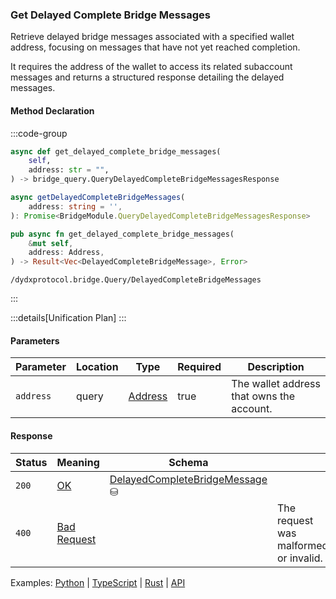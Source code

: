 ### Get Delayed Complete Bridge Messages

Retrieve delayed bridge messages associated with a specified wallet address, focusing on messages that have not yet reached completion.

It requires the address of the wallet to access its related subaccount messages and returns a structured response detailing the delayed messages.

#### Method Declaration

:::code-group

```python [Python]
async def get_delayed_complete_bridge_messages(
    self,
    address: str = "",
) -> bridge_query.QueryDelayedCompleteBridgeMessagesResponse
```

```typescript [TypeScript]
async getDelayedCompleteBridgeMessages(
    address: string = '',
): Promise<BridgeModule.QueryDelayedCompleteBridgeMessagesResponse>
```

```rust [Rust]
pub async fn get_delayed_complete_bridge_messages(
    &mut self,
    address: Address,
) -> Result<Vec<DelayedCompleteBridgeMessage>, Error>
```

```url [API]
/dydxprotocol.bridge.Query/DelayedCompleteBridgeMessages
```

:::

:::details[Unification Plan]
:::

#### Parameters

| Parameter | Location | Type      | Required | Description                               |
| --------- | -------- | --------- | -------- | ----------------------------------------- |
| `address` | query    | [Address] | true     | The wallet address that owns the account. |

#### Response

| Status | Meaning       | Schema                           |                                       |
| ------ | ------------- | -------------------------------- | ------------------------------------- |
| `200`  | [OK]          | [DelayedCompleteBridgeMessage] ⛁ |                                       |
| `400`  | [Bad Request] |                                  | The request was malformed or invalid. |

Examples: [Python] | [TypeScript] | [Rust] | [API]

[Python]: https://github.com/dydxprotocol/v4-clients/blob/3e8c7e1b960291b7ef273962d374d9934a5c4d33/v4-client-py-v2/examples/validator_get_example.py#L160
[TypeScript]: https://github.com/dydxprotocol/v4-clients/blob/3e8c7e1b960291b7ef273962d374d9934a5c4d33/v4-client-js/examples/validator_get_example.ts#L139
[Rust]: https://github.com/dydxprotocol/v4-clients/blob/3e8c7e1b960291b7ef273962d374d9934a5c4d33/v4-client-rs/client/examples/validator_get.rs#L104
[API]: https://test-dydx-rest.kingnodes.com/dydxprotocol/v4/bridge/delayed_complete_bridge_messages
[Address]: /types/address
[OK]: /types/ok
[DelayedCompleteBridgeMessage]: /types/delayed_complete_bridge_messages
[Bad Request]: /types/bad-request
